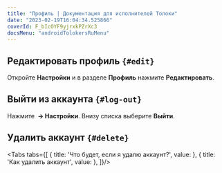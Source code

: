 ```yaml
---
title: "Профиль | Документация для исполнителей Толоки"
date: "2023-02-19T16:04:34.525866"
coverId: F_bIcOYF9yjrxkPZrXc3
docsMenu: "androidTolokersRuMenu"
---
```



<RuProfileContent1/>

## Редактировать профиль `{#edit}`
Откройте **Настройки** и в разделе **Профиль** нажмите **Редактировать**.

<RuProfileContent2/>

## Выйти из аккаунта `{#log-out}`

Нажмите **<img src="https://toloka.ai/files/hamburger-menu.svg" alt="" /> → Настройки**. Внизу списка выберите **Выйти**.

## Удалить аккаунт `{#delete}`
<Tabs tabs={[
  { title: 'Что будет, если я удалю аккаунт?', value: <RuProfileList1/> },
  { title: 'Как удалить аккаунт', value: <RuProfileList2android/> },
]}/>

<RuProfileContent3/>
